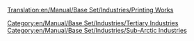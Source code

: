 [[Translation:en/Manual/Base Set/Industries/Printing Works]]

{{en/Manual/Base Set/Industries/Industries|image=en/Manual/Base Set/Industries/Printworks.png
|name=Printing Works
|climates=[[en/Manual/Climates]]
|accepts=[[en/Manual/Base Set/Cargos/Paper]]
|produces=[[en/Manual/Base Set/Cargos/Goods]]
|notes=Not present in other [[en/Manual/Climates]].
}}

{{en/Manual/Base Set/Industries/Navbox Industries}}

[[Category:en/Manual/Base Set/Industries/Tertiary Industries]]
[[Category:en/Manual/Base Set/Industries/Sub-Arctic Industries]]